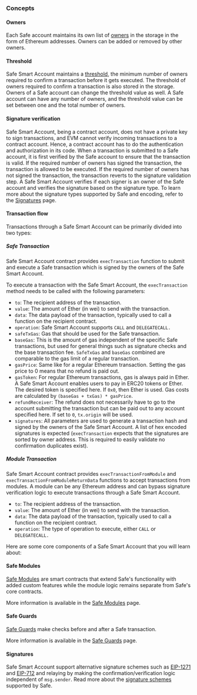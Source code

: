 ### Concepts

#### Owners

Each Safe account maintains its own list of [owners](../home/glossary.md#owner) in the storage in the form of Ethereum addresses. Owners can be added or removed by other owners.

#### Threshold

Safe Smart Account maintains a [threshold](../home/glossary.md#threshold), the minimum number of owners required to confirm a transaction before it gets executed. The threshold of owners required to confirm a transaction is also stored in the storage. Owners of a Safe account can change the threshold value as well. A Safe account can have any number of owners, and the threshold value can be set between one and the total number of owners.

#### Signature verification

Safe Smart Account, being a contract account, does not have a private key to sign transactions, and EVM cannot verify incoming transactions to a contract account. Hence, a contract account has to do the authentication and authorization in its code. When a transaction is submitted to a Safe account, it is first verified by the Safe account to ensure that the transaction is valid. If the required number of owners has signed the transaction, the transaction is allowed to be executed. If the required number of owners has not signed the transaction, the transaction reverts to the signature validation step.
A Safe Smart Account verifies if each signer is an owner of the Safe account and verifies the signature based on the signature type. To learn more about the signature types supported by Safe and encoding, refer to the [Signatures](../advanced/smart-account-signatures.md) page.

#### Transaction flow

Transactions through a Safe Smart Account can be primarily divided into two types:

##### Safe Transaction

Safe Smart Account contract provides `execTransaction` function to submit and execute a Safe transaction which is signed by the owners of the Safe Smart Account.

To execute a transaction with the Safe Smart Account, the `execTransaction` method needs to be called with the following parameters:

- `to`: The recipient address of the transaction.
- `value`: The amount of Ether (in wei) to send with the transaction.
- `data`: The data payload of the transaction, typically used to call a function on the recipient contract.
- `operation`: Safe Smart Account supports `CALL` and `DELEGATECALL.`
- `safeTxGas`: Gas that should be used for the Safe transaction.
- `baseGas`: This is the amount of gas independent of the specific Safe transactions, but used for general things such as signature checks and the base transaction fee. `SafeTxGas` and `baseGas` combined are comparable to the gas limit of a regular transaction.
- `gasPrice`: Same like for a regular Ethereum transaction. Setting the gas price to 0 means that no refund is paid out.
- `gasToken`: For regular Ethereum transactions, gas is always paid in Ether. A Safe Smart Account enables users to pay in ERC20 tokens or Ether. The desired token is specified here. If `0x0`, then Ether is used. Gas costs are calculated by `(baseGas + txGas) * gasPrice`.
- `refundReceiver`: The refund does not necessarily have to go to the account submitting the transaction but can be paid out to any account specified here. If set to `0`, `tx.origin` will be used.
- `signatures`: All parameters are used to generate a transaction hash and signed by the owners of the Safe Smart Account. A list of hex encoded signatures is expected (`execTransaction` expects that the signatures are sorted by owner address. This is required to easily validate no confirmation duplicates exist).

##### Module Transaction

Safe Smart Account contract provides `execTransactionFromModule` and `execTransactionFromModuleReturnData` functions to accept transactions from modules. A module can be any Ethereum address and can bypass signature verification logic to execute transactions through a Safe Smart Account.

- `to`: The recipient address of the transaction.
- `value`: The amount of Ether (in wei) to send with the transaction.
- `data`: The data payload of the transaction, typically used to call a function on the recipient contract.
- `operation`: The type of operation to execute, either `CALL` or `DELEGATECALL.`

Here are some core components of a Safe Smart Account that you will learn about:

#### Safe Modules

[Safe Modules](../home/glossary.md#safe-module) are smart contracts that extend Safe's functionality with added custom features while the module logic remains separate from Safe's core contracts. 

More information is available in the [Safe Modules](./smart-account-modules.mdx) page.

#### Safe Guards

[Safe Guards](../home/glossary.md#safe-guard) make checks before and after a Safe transaction.

More information is available in the [Safe Guards](./smart-account-guards.mdx) page.

#### Signatures

Safe Smart Account support alternative signature schemes such as [EIP-1271](https://eips.ethereum.org/EIPS/eip-1271) and [EIP-712](https://eips.ethereum.org/EIPS/eip-712) and relaying by making the confirmation/verification logic independent of `msg.sender`. Read more about the [signature schemes](https://github.com/safe-global/safe-smart-account/blob/main/docs/signatures.md) supported by Safe.
